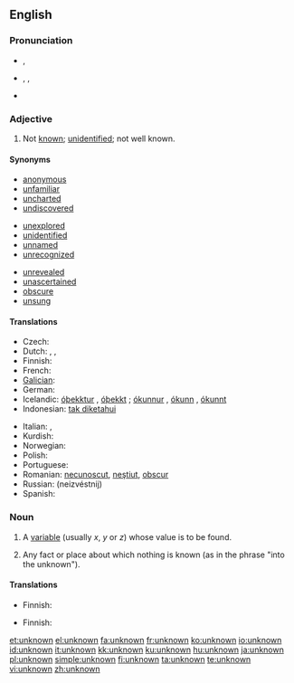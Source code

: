 ==English==

===Pronunciation===
* {{a|UK}} {{IPA|/ʌnˈnəʊn/}}, {{SAMPA|/Vn"n@Un/}}
* {{a|US}} {{enPR|ŭn-nōnʹ}}, {{IPA|/ʌnˈnoʊn/}}, {{SAMPA|/Vn"noUn/}}
* {{audio|en-us-unknown.ogg|Audio (US)}}

===Adjective===
{{en-adj|-}}

# Not [[known]]; [[unidentified]]; not well known.

====Synonyms====
{{top3}}
* [[anonymous]]
* [[unfamiliar]]
* [[uncharted]]
* [[undiscovered]]
{{mid3}}
* [[unexplored]]
* [[unidentified]]
* [[unnamed]]
* [[unrecognized]]
{{mid3}}
* [[unrevealed]]
* [[unascertained]]
* [[obscure]]
* [[unsung]]
{{bottom2}}

====Translations====
{{trans-top|not known}}
* Czech: {{t-|cs|neznámý|m}}
* Dutch: {{t-|nl|onbekend}}, {{t|nl|ongekend}}, {{t|nl|ongeweten}}
* Finnish: {{t+|fi|tuntematon}}
* French: {{t+|fr|inconnu}}
* [[Galician]]: {{t+|gl|descoñecido|xs=Galician}}
* German: {{t+|de|unbekannt}}
* Icelandic: [[óþekktur]] {{m}}, [[óþekkt]] {{f|n}}; [[ókunnur]] {{m}}, [[ókunn]] {{f}}, [[ókunnt]] {{n}}
* Indonesian: [[tak diketahui]]
{{trans-mid}}
* Italian: {{t+|it|ignoto}}, {{t+|it|sconosciuto}}
* Kurdish: {{ku-Arab|[[نه‌ناسراو]]}}
* Norwegian: {{t|no|ukjent}}
* Polish: {{t+|pl|nieznany}}
* Portuguese: {{t+|pt|desconhecido}}
* Romanian: [[necunoscut]], [[neştiut]], [[obscur]]
* Russian: {{t+|ru|неизвестный|sc=Cyrl}} (neizvéstnij)
* Spanish: {{t+|es|ignoto}}
{{trans-bottom}}

===Noun===
{{en-noun}}

# {{algebra}} A [[variable]] (usually ''x'', ''y'' or ''z'') whose value is to be found.
# Any fact or place about which nothing is known (as in the phrase "into the unknown").

====Translations====
{{trans-top|variable}}
* Finnish: {{t+|fi|tuntematon}}
{{trans-mid}}
{{trans-bottom}}

{{trans-top|fact or place}}
* Finnish: {{t+|fi|tuntematon}}
{{trans-mid}}
{{trans-bottom}}

[[et:unknown]]
[[el:unknown]]
[[fa:unknown]]
[[fr:unknown]]
[[ko:unknown]]
[[io:unknown]]
[[id:unknown]]
[[it:unknown]]
[[kk:unknown]]
[[ku:unknown]]
[[hu:unknown]]
[[ja:unknown]]
[[pl:unknown]]
[[simple:unknown]]
[[fi:unknown]]
[[ta:unknown]]
[[te:unknown]]
[[vi:unknown]]
[[zh:unknown]]